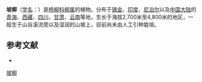{{Speciesbox
| name = 坡柳
| status = 
| status_system = 
| image =
| genus = Salix
| species = myrtillacea
| authority = Anderss.
}}

'''坡柳'''（[[学名|学名]]：{{lang|la|''Salix myrtillacea''}}）是[[杨柳科|杨柳科]][[柳属|柳属]]的植物。分布于[[锡金|锡金]]、[[印度|印度]]、[[尼泊尔|尼泊尔]]以及[[中国大陆|中国大陆]]的[[青海|青海]]、[[西藏|西藏]]、[[四川|四川]]、[[甘肃|甘肃]]、[[云南|云南]]等地，生长于海拔2,700米至4,800米的地区，一般生于山谷溪流旁以及湿润的山坡上，目前尚未由人工引种栽培。

== 参考文献 ==
<div class="references-small">
* {{cite web| url =http://www.bioinfo.cn/db05/KmzwSpecies.php?action=view&id=20524| title =坡柳| work =《中国高等植物数据库全库》| publisher =中国科学院微生物研究所| author =昆明植物研究所| accessdate =2009-02-25| deadurl =yes| archiveurl =https://web.archive.org/web/20160305025442/http://www.bioinfo.cn/db05/KmzwSpecies.php?action=view&id=20524| archivedate =2016-03-05}}
</div>
{{Taxonbar|from=Q10928773}}

[[Category:柳属|坡柳]]


{{植物小作品}}